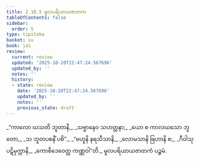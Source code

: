 ```yaml
---
title: 2.10.5 မူလပရိယာယဇာတက
tableOfContents: false
sidebar:
  order: 5
type: tipitaka
basket: su
book: ja1
review:
  current: review
  updated: '2025-10-20T22:47:24.567696'
  updated_by: ''
  notes: ''
  history:
  - state: review
    date: '2025-10-20T22:47:24.567696'
    updated_by: ''
    notes: ''
    previous_state: draft
---
```



<DynamicBreadcrumb />


<ReviewStatus review={frontmatter.review} showDetails={true} />

<HypothesisAnnotation frontmatter={frontmatter} />

<Division number="190" book="ja1" e="ch" v="22" p="68">

<Paragraph number="647" type="verses" book="ja1">
_“ကာလော ဃသတိ ဘူတာနိ,_  
_သဗ္ဗာနေဝ သဟတ္တနာ;_  
_ယော စ ကာလဃသော ဘူတော,_  
_သ ဘူတပစနိံ ပစိ”._  

</Paragraph>

</Division>
<Division number="191" book="ja1" e="ch" v="22" p="68">

<Paragraph number="648" type="verses" book="ja1">
_“ဗဟူနိ နရသီသာနိ,_  
_လောမသာနိ ဗြဟာနိ စ;_  
_ဂီဝါသု ပဋိမုက္ကာနိ,_  
_ကောစိဒေဝေတ္ထ ကဏ္ဏဝါ”တိ._  


</Paragraph>
</Division>

<Paragraph number="649" type="center" book="ja1">
မူလပရိယာယဇာတကံ ပဉ္စမံ.
</Paragraph>